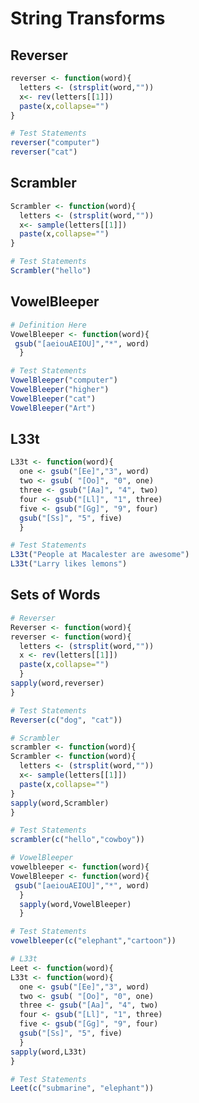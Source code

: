 String Transforms
===============================

## Reverser
```r
reverser <- function(word){
  letters <- (strsplit(word,""))
  x<- rev(letters[[1]])
  paste(x,collapse="")
}
```

```r
# Test Statements
reverser("computer")
reverser("cat")
```

## Scrambler
```r
Scrambler <- function(word){
  letters <- (strsplit(word,""))
  x<- sample(letters[[1]])
  paste(x,collapse="")
}
```

```r
# Test Statements
Scrambler("hello")
```

## VowelBleeper
```r
# Definition Here
VowelBleeper <- function(word){
 gsub("[aeiouAEIOU]","*", word)
  }
```

```r
# Test Statements
VowelBleeper("computer")
VowelBleeper("higher")
VowelBleeper("cat")
VowelBleeper("Art")
```

## L33t 
```r
L33t <- function(word){
  one <- gsub("[Ee]","3", word)
  two <- gsub( "[Oo]", "0", one)
  three <- gsub("[Aa]", "4", two)
  four <- gsub("[Ll]", "1", three)
  five <- gsub("[Gg]", "9", four)
  gsub("[Ss]", "5", five)
  }
```

```r
# Test Statements
L33t("People at Macalester are awesome")
L33t("Larry likes lemons")
```

## Sets of Words
```r
# Reverser
Reverser <- function(word){
reverser <- function(word){
  letters <- (strsplit(word,""))
  x <- rev(letters[[1]])
  paste(x,collapse="")
  }
sapply(word,reverser)
}
```

```r
# Test Statements
Reverser(c("dog", "cat"))
```

```r
# Scrambler
scrambler <- function(word){
Scrambler <- function(word){
  letters <- (strsplit(word,""))
  x<- sample(letters[[1]])
  paste(x,collapse="")
}
sapply(word,Scrambler)
}
```

```r
# Test Statements
scrambler(c("hello","cowboy"))
```

```r
# VowelBleeper
vowelbleeper <- function(word){
VowelBleeper <- function(word){
 gsub("[aeiouAEIOU]","*", word)
  }
  sapply(word,VowelBleeper)
  }
```

```r
# Test Statements
vowelbleeper(c("elephant","cartoon"))
```

```r
# L33t
Leet <- function(word){
L33t <- function(word){
  one <- gsub("[Ee]","3", word)
  two <- gsub( "[Oo]", "0", one)
  three <- gsub("[Aa]", "4", two)
  four <- gsub("[Ll]", "1", three)
  five <- gsub("[Gg]", "9", four)
  gsub("[Ss]", "5", five)
  }
sapply(word,L33t)
}
```

```r
# Test Statements
Leet(c("submarine", "elephant"))
```


